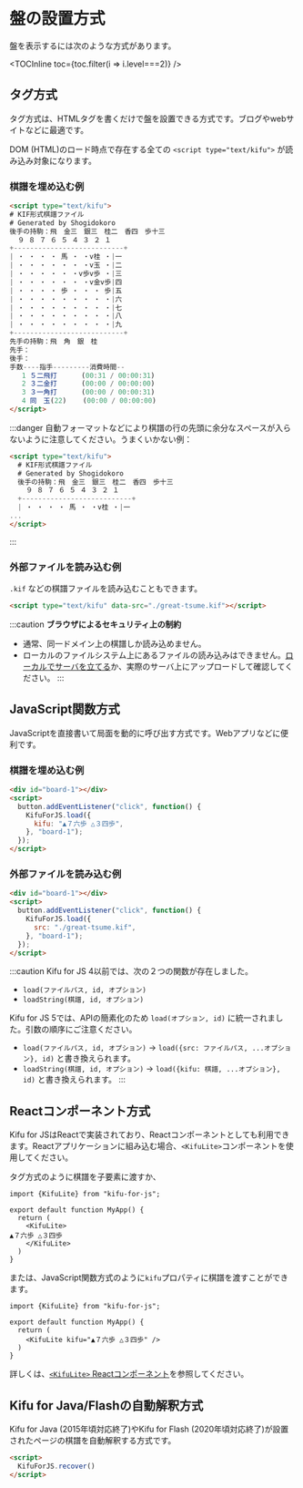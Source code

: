 
# 盤の設置方式

盤を表示するには次のような方式があります。

<TOCInline toc={toc.filter(i => i.level===2)} />

## タグ方式

タグ方式は、HTMLタグを書くだけで盤を設置できる方式です。ブログやwebサイトなどに最適です。

DOM (HTML)のロード時点で存在する全ての `<script type="text/kifu">` が読み込み対象になります。

### 棋譜を埋め込む例

```html
<script type="text/kifu">
# KIF形式棋譜ファイル
# Generated by Shogidokoro
後手の持駒：飛　金三　銀三　桂二　香四　歩十三
  ９ ８ ７ ６ ５ ４ ３ ２ １
+---------------------------+
| ・ ・ ・ ・ 馬 ・ ・v桂 ・|一
| ・ ・ ・ ・ ・ ・ ・v玉 ・|二
| ・ ・ ・ ・ ・ ・v歩v歩 ・|三
| ・ ・ ・ ・ ・ ・ ・v金v歩|四
| ・ ・ ・ ・ 歩 ・ ・ ・ 歩|五
| ・ ・ ・ ・ ・ ・ ・ ・ ・|六
| ・ ・ ・ ・ ・ ・ ・ ・ ・|七
| ・ ・ ・ ・ ・ ・ ・ ・ ・|八
| ・ ・ ・ ・ ・ ・ ・ ・ ・|九
+---------------------------+
先手の持駒：飛　角　銀　桂
先手：
後手：
手数----指手---------消費時間--
   1 ５二飛打      (00:31 / 00:00:31)
   2 ３二金打      (00:00 / 00:00:00)
   3 ３一角打      (00:00 / 00:00:31)
   4 同　玉(22)    (00:00 / 00:00:00)
</script>
```

:::danger
自動フォーマットなどにより棋譜の行の先頭に余分なスペースが入らないように注意してください。うまくいかない例：
```html
<script type="text/kifu">
  # KIF形式棋譜ファイル
  # Generated by Shogidokoro
  後手の持駒：飛　金三　銀三　桂二　香四　歩十三
    ９ ８ ７ ６ ５ ４ ３ ２ １
  +---------------------------+
  | ・ ・ ・ ・ 馬 ・ ・v桂 ・|一
...
</script>
```
:::

### 外部ファイルを読み込む例

`.kif` などの棋譜ファイルを読み込むこともできます。

```html
<script type="text/kifu" data-src="./great-tsume.kif"></script>
```

:::caution
**ブラウザによるセキュリティ上の制約**
* 通常、同一ドメイン上の棋譜しか読み込めません。
* ローカルのファイルシステム上にあるファイルの読み込みはできません。[ローカルでサーバを立てる](https://qiita.com/sudahiroshi/items/e74d61d939f18779970d)か、実際のサーバ上にアップロードして確認してください。
:::

## JavaScript関数方式

JavaScriptを直接書いて局面を動的に呼び出す方式です。Webアプリなどに便利です。

### 棋譜を埋め込む例

```html
<div id="board-1"></div>
<script>
  button.addEventListener("click", function() {
    KifuForJS.load({
      kifu: "▲７六歩 △３四歩",
    }, "board-1");
  });
</script>
```

### 外部ファイルを読み込む例

```html
<div id="board-1"></div>
<script>
  button.addEventListener("click", function() {
    KifuForJS.load({
      src: "./great-tsume.kif",
    }, "board-1");
  });
</script>
```

:::caution
Kifu for JS 4以前では、次の２つの関数が存在しました。

* `load(ファイルパス, id, オプション)`
* `loadString(棋譜, id, オプション)`

Kifu for JS 5では、APIの簡素化のため `load(オプション, id)` に統一されました。引数の順序にご注意ください。

* `load(ファイルパス, id, オプション)` → `load({src: ファイルパス, ...オプション}, id)` と書き換えられます。
* `loadString(棋譜, id, オプション)` → `load({kifu: 棋譜, ...オプション}, id)` と書き換えられます。
:::

## Reactコンポーネント方式

Kifu for JSはReactで実装されており、Reactコンポーネントとしても利用できます。Reactアプリケーションに組み込む場合、`<KifuLite>`コンポーネントを使用してください。

タグ方式のように棋譜を子要素に渡すか、

```tsx title="MyApp.tsx"
import {KifuLite} from "kifu-for-js";

export default function MyApp() {
  return (
    <KifuLite>
▲７六歩 △３四歩
    </KifuLite>
  )
}
```

または、JavaScript関数方式のように`kifu`プロパティに棋譜を渡すことができます。

```tsx title="MyApp.tsx"
import {KifuLite} from "kifu-for-js";

export default function MyApp() {
  return (
    <KifuLite kifu="▲７六歩 △３四歩" />
  )
}
```

詳しくは、[`<KifuLite>` Reactコンポーネント](/docs/integrating-with-app/react-component)を参照してください。

## Kifu for Java/Flashの自動解釈方式

Kifu for Java (2015年頃対応終了)やKifu for Flash (2020年頃対応終了)が設置されたページの棋譜を自動解釈する方式です。

```html
<script>
  KifuForJS.recover()
</script>
```
